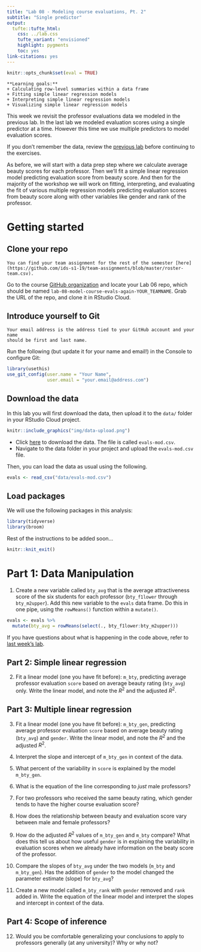 ```yaml
---
title: "Lab 08 - Modeling course evaluations, Pt. 2"
subtitle: "Single predictor"
output: 
  tufte::tufte_html:
    css: ../lab.css
    tufte_variant: "envisioned"
    highlight: pygments
    toc: yes
link-citations: yes
---
```


```r
knitr::opts_chunk$set(eval = TRUE)
```

```marginfigure
**Learning goals:**  
+ Calculating row-level summaries within a data frame  
+ Fitting simple linear regression models  
+ Interpreting simple linear regression models  
+ Visualizing simple linear regression models
```

This week we revisit the professor evaluations data we modeled in the previous 
lab. In the last lab we modeled evaluation scores using a single predictor at a 
time. However this time we use multiple predictors to model evaluation scores.

If you don't remember the data, review the [previous lab](/labs/lab-07/lab-07-model-course-evals.html) 
before continuing to the exercises.

As before, we will start with a data prep step where we calculate average 
beauty scores for each professor. Then we'll fit a simple linear regression 
model predicting evaluation score from beauty score. And then for the majority 
of the workshop we will work on fitting, interpreting, and evaluating the fit 
of various multiple regression models predicting evaluation scores from 
beauty score along with other variables like gender and rank of the professor.

# Getting started

## Clone your repo

```marginfigure
You can find your team assignment for the rest of the semester [here](https://github.com/ids-s1-19/team-assignments/blob/master/roster-team.csv).
```

Go to the course [GitHub organization](https://github.com/ids-s1-19) and locate 
your Lab 06 repo, which should be named `lab-08-model-course-evals-again-YOUR_TEAMNAME`. 
Grab the URL of the repo, and clone it in RStudio Cloud.

## Introduce yourself to Git

```marginfigure
Your email address is the address tied to your GitHub account and your name 
should be first and last name.
```

Run the following (but update it for your name and email!) in the Console to 
configure Git:

```r
library(usethis)
use_git_config(user.name = "Your Name", 
               user.email = "your.email@address.com")
``` 
  
## Download the data

In this lab you will first download the data, then upload it to the `data/` folder 
in your RStudio Cloud project.

```r
knitr::include_graphics("img/data-upload.png")
```

- Click [here](https://introds.org/data/evals-mod.csv) to download the data. The file is called `evals-mod.csv`.
- Navigate to the data folder in your project and upload the `evals-mod.csv` file.

Then, you can load the data as usual using the following.

```r
evals <- read_csv("data/evals-mod.csv")
```

## Load packages

We will use the following packages in this analysis:

```r
library(tidyverse)
library(broom)
```

Rest of the instructions to be added soon...

```r
knitr::knit_exit()
```


# Part 1: Data Manipulation 

1.  Create a new variable called `bty_avg` that is the average attractiveness
    score of the six students for each professor (`bty_f1lower` through 
    `bty_m2upper`). Add this new variable to the `evals` data frame. Do this in 
    one pipe, using the `rowMeans()` function within a `mutate()`.

```r
evals <- evals %>% 
  mutate(bty_avg = rowMeans(select(., bty_f1lower:bty_m2upper)))
```

If you have questions about what is happening in the code above, refer to 
[last week's lab](/labs/lab-07/lab-07-model-course-evals.html).

## Part 2: Simple linear regression

2. Fit a linear model (one you have fit before): `m_bty`, predicting average
   professor evaluation `score` based on average beauty rating (`bty_avg`) only. Write the 
   linear model, and note the $R^2$ and the adjusted $R^2$.

## Part 3: Multiple linear regression

3. Fit a linear model (one you have fit before): `m_bty_gen`, predicting average
   professor evaluation `score` based on average beauty rating (`bty_avg`) and `gender`. 
   Write the linear model, and note the $R^2$ and the adjusted $R^2$.
   
4. Interpret the slope and intercept of `m_bty_gen` in context of the data.

5. What percent of the variability in `score` is explained by the model `m_bty_gen`.

6. What is the equation of the line corresponding to *just* male professors?
    
7. For two professors who received the same beauty rating, which gender tends 
   to have the higher course evaluation score?
    
8. How does the relationship between beauty and evaluation score
   vary between male and female professors?
    
9. How do the adjusted $R^2$ values of `m_bty_gen` and `m_bty` compare? What does this tell us 
   about how useful `gender` is in explaining the variability in evaluation scores when we 
   already have information on the beaty score of the professor.

10. Compare the slopes of `bty_avg` under the two models (`m_bty` and `m_bty_gen`). Has the 
    addition of `gender` to the model changed the parameter estimate (slope) for `bty_avg`?
    
11. Create a new model called `m_bty_rank` with `gender` removed and `rank` 
    added in. Write the equation of the linear model and interpret the slopes and intercept 
    in context of the data. 

## Part 4: Scope of inference

12. Would you be comfortable generalizing your conclusions to apply to professors
    generally (at any university)? Why or why not?
    